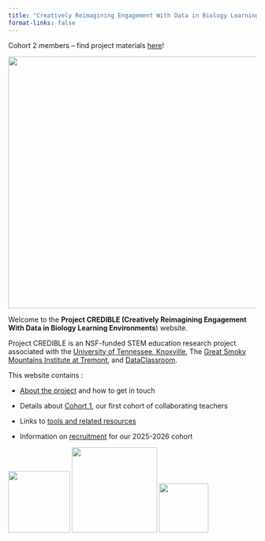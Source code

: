 ```yaml
---
title: "Creatively Reimagining Engagement With Data in Biology Learning Environments"
format-links: false
---
```


::: callout
Cohort 2 members – find project materials [here](https://projectcredible.com/cohort-2)!
:::

![](images/IMG_6819-01.jpeg){fig-align="center" width="511"}

Welcome to the **Project CREDIBLE (Creatively Reimagining Engagement With Data in Biology Learning Environments**) website.

Project CREDIBLE is an NSF-funded STEM education research project associated with the [University of Tennessee, Knoxville](https://www.utk.edu/), The [Great Smoky Mountains Institute at Tremont](https://gsmit.org/), and [DataClassroom](https://dataclassroom.com/).

This website contains :

-   [About the project](about.qmd) and how to get in touch

-   Details about [Cohort 1](cohort-1.qmd), our first cohort of collaborating teachers

-   Links to [tools and related resources](tools-and-resources.qmd)

-   Information on [recruitment](recruitment.qmd) for our 2025-2026 cohort

![](images/CredibleMaster-02.jpg){width="125" height="125"} ![](images/utk.png){width="173"} ![](images/clipboard-236040836.png){width="100" height="100"}
